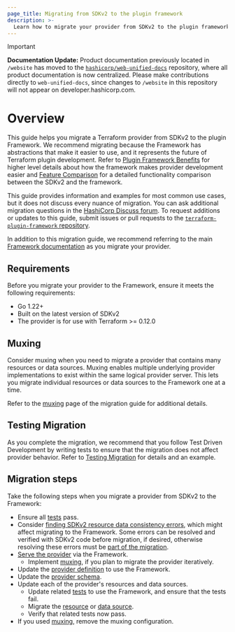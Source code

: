 ```yaml
---
page_title: Migrating from SDKv2 to the plugin framework
description: >-
  Learn how to migrate your provider from SDKv2 to the plugin framework.
---
```


> [!IMPORTANT]  
> **Documentation Update:** Product documentation previously located in `/website` has moved to the [`hashicorp/web-unified-docs`](https://github.com/hashicorp/web-unified-docs) repository, where all product documentation is now centralized. Please make contributions directly to `web-unified-docs`, since changes to `/website` in this repository will not appear on developer.hashicorp.com.

# Overview

This guide helps you migrate a Terraform provider from SDKv2 to the plugin Framework. We recommend migrating because the Framework has abstractions that make it easier to use, and it represents the future of Terraform plugin development. Refer to [Plugin Framework Benefits](/terraform/plugin/framework-benefits) for higher level details about how the framework makes provider development easier and [Feature Comparison](/terraform/plugin/framework/migrating/benefits) for a detailed functionality comparison between the SDKv2 and the framework.

This guide provides information and examples for most common use cases, but it does not discuss every nuance of migration. You can ask additional migration questions in the [HashiCorp Discuss forum](https://discuss.hashicorp.com/c/terraform-providers/tf-plugin-sdk/43). To request additions or updates to this guide, submit issues or pull requests to the [`terraform-plugin-framework` repository](https://github.com/hashicorp/terraform-plugin-framework).

In addition to this migration guide, we recommend referring to the main [Framework documentation](/terraform/plugin/framework) as you migrate your provider.

## Requirements

Before you migrate your provider to the Framework, ensure it meets the following requirements:

- Go 1.22+
- Built on the latest version of SDKv2
- The provider is for use with Terraform >= 0.12.0

## Muxing

Consider muxing when you need to migrate a provider that contains many resources or data sources. Muxing enables multiple underlying provider implementations to exist within the same logical provider server. This lets you migrate individual resources or data sources to the Framework one at a time.

Refer to the [muxing](/terraform/plugin/framework/migrating/mux) page of the migration guide for additional details.

## Testing Migration

As you complete the migration, we recommend that you follow Test Driven Development by writing tests to ensure that the migration does not affect provider behavior. Refer to [Testing Migration](/terraform/plugin/framework/migrating/testing#testing-migration) for details and an example.


## Migration steps

Take the following steps when you migrate a provider from SDKv2 to the Framework:

- Ensure all [tests](/terraform/plugin/framework/migrating/testing#testing-migration) pass.
- Consider [finding SDKv2 resource data consistency errors](/terraform/plugin/sdkv2/resources/data-consistency-errors), which might affect migrating to the Framework. Some errors can be resolved and verified with SDKv2 code before migration, if desired, otherwise resolving these errors must be [part of the migration](/terraform/plugin/framework/migrating/resources/crud#resolving-data-consistency-errors).
- [Serve the provider](/terraform/plugin/framework/migrating/providers#serving-the-provider) via the Framework.
  - Implement [muxing](/terraform/plugin/framework/migrating/mux), if you plan to migrate the provider iteratively.
- Update the [provider definition](/terraform/plugin/framework/migrating/providers#provider-definition) to use the Framework.
- Update the [provider schema](/terraform/plugin/framework/migrating/providers#provider-schema).
- Update each of the provider's resources and data sources.
  - Update related [tests](/terraform/plugin/framework/migrating/testing) to use the Framework, and ensure that the tests fail.
  - Migrate the [resource](/terraform/plugin/framework/migrating/resources) or [data source](/terraform/plugin/framework/migrating/data-sources).
  - Verify that related tests now pass.
- If you used [muxing](/terraform/plugin/framework/migrating/mux), remove the muxing configuration.
